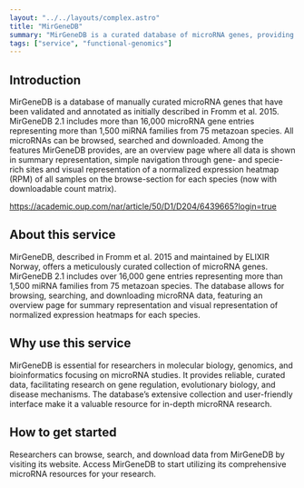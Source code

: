 ```yaml
---
layout: "../../layouts/complex.astro"
title: "MirGeneDB"
summary: "MirGeneDB is a curated database of microRNA genes, providing validated and annotated entries for extensive research applications."
tags: ["service", "functional-genomics"]
---
```


## Introduction

MirGeneDB is a database of manually curated microRNA genes that have been validated and annotated as initially described in Fromm et al. 2015. MirGeneDB 2.1 includes more than 16,000 microRNA gene entries representing more than 1,500 miRNA families from 75 metazoan species. All microRNAs can be browsed, searched and downloaded. Among the features MirGeneDB provides, are an overview page where all data is shown in summary representation, simple navigation through gene- and specie-rich sites and visual representation of a normalized expression heatmap (RPM) of all samples on the browse-section for each species (now with downloadable count matrix).

https://academic.oup.com/nar/article/50/D1/D204/6439665?login=true

## About this service

MirGeneDB, described in Fromm et al. 2015 and maintained by ELIXIR Norway, offers a meticulously curated collection of microRNA genes. MirGeneDB 2.1 includes over 16,000 gene entries representing more than 1,500 miRNA families from 75 metazoan species. The database allows for browsing, searching, and downloading microRNA data, featuring an overview page for summary representation and visual representation of normalized expression heatmaps for each species.

## Why use this service

MirGeneDB is essential for researchers in molecular biology, genomics, and bioinformatics focusing on microRNA studies. It provides reliable, curated data, facilitating research on gene regulation, evolutionary biology, and disease mechanisms. The database’s extensive collection and user-friendly interface make it a valuable resource for in-depth microRNA research.

## How to get started

Researchers can browse, search, and download data from MirGeneDB by visiting its website. Access MirGeneDB to start utilizing its comprehensive microRNA resources for your research.
